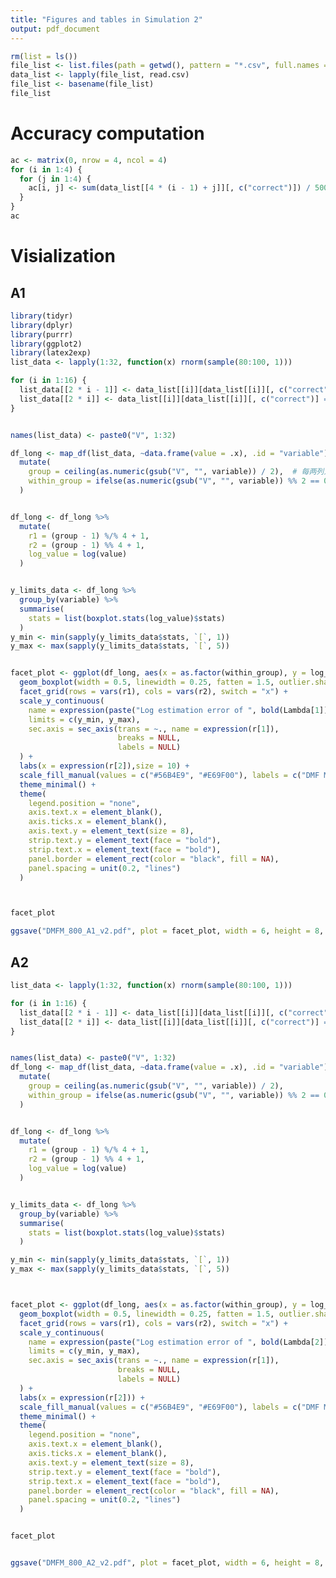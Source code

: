 ```yaml
---
title: "Figures and tables in Simulation 2"
output: pdf_document
---
```


```r
rm(list = ls())
file_list <- list.files(path = getwd(), pattern = "*.csv", full.names = TRUE)
data_list <- lapply(file_list, read.csv)
file_list <- basename(file_list)
file_list
```

# Accuracy computation

```r
ac <- matrix(0, nrow = 4, ncol = 4)
for (i in 1:4) {
  for (j in 1:4) {
    ac[i, j] <- sum(data_list[[4 * (i - 1) + j]][, c("correct")]) / 500
  }
}
ac
```


# Visialization

## A1

```r
library(tidyr)
library(dplyr)
library(purrr)
library(ggplot2)
library(latex2exp)
list_data <- lapply(1:32, function(x) rnorm(sample(80:100, 1)))

for (i in 1:16) {
  list_data[[2 * i - 1]] <- data_list[[i]][data_list[[i]][, c("correct")] == 1, c("L1_TStrue")]
  list_data[[2 * i]] <- data_list[[i]][data_list[[i]][, c("correct")] == 1, c("L1_MARwCF")]
}


names(list_data) <- paste0("V", 1:32)

df_long <- map_df(list_data, ~data.frame(value = .x), .id = "variable") %>%
  mutate(
    group = ceiling(as.numeric(gsub("V", "", variable)) / 2),  # 每两列为一组
    within_group = ifelse(as.numeric(gsub("V", "", variable)) %% 2 == 0, 2, 1)
  )


df_long <- df_long %>%
  mutate(
    r1 = (group - 1) %/% 4 + 1,
    r2 = (group - 1) %% 4 + 1,
    log_value = log(value)
  )


y_limits_data <- df_long %>%
  group_by(variable) %>%
  summarise(
    stats = list(boxplot.stats(log_value)$stats)
  )
y_min <- min(sapply(y_limits_data$stats, `[`, 1))
y_max <- max(sapply(y_limits_data$stats, `[`, 5))


facet_plot <- ggplot(df_long, aes(x = as.factor(within_group), y = log_value, fill = as.factor(within_group))) +
  geom_boxplot(width = 0.5, linewidth = 0.25, fatten = 1.5, outlier.shape = NA) +
  facet_grid(rows = vars(r1), cols = vars(r2), switch = "x") +
  scale_y_continuous(
    name = expression(paste("Log estimation error of ", bold(Lambda[1]))), 
    limits = c(y_min, y_max),
    sec.axis = sec_axis(trans = ~., name = expression(r[1]),
                        breaks = NULL,
                        labels = NULL)
  ) +
  labs(x = expression(r[2]),size = 10) +
  scale_fill_manual(values = c("#56B4E9", "#E69F00"), labels = c("DMF Model", "MARCF Model")) +
  theme_minimal() +
  theme(
    legend.position = "none",
    axis.text.x = element_blank(),
    axis.ticks.x = element_blank(),
    axis.text.y = element_text(size = 8),
    strip.text.y = element_text(face = "bold"),
    strip.text.x = element_text(face = "bold"),
    panel.border = element_rect(color = "black", fill = NA),
    panel.spacing = unit(0.2, "lines")
  )



facet_plot

ggsave("DMFM_800_A1_v2.pdf", plot = facet_plot, width = 6, height = 8, units = "in")
```

## A2

```r
list_data <- lapply(1:32, function(x) rnorm(sample(80:100, 1)))

for (i in 1:16) {
  list_data[[2 * i - 1]] <- data_list[[i]][data_list[[i]][, c("correct")] == 1, c("L2_TStrue")]
  list_data[[2 * i]] <- data_list[[i]][data_list[[i]][, c("correct")] == 1, c("L2_MARwCF")]
}


names(list_data) <- paste0("V", 1:32)
df_long <- map_df(list_data, ~data.frame(value = .x), .id = "variable") %>%
  mutate(
    group = ceiling(as.numeric(gsub("V", "", variable)) / 2),
    within_group = ifelse(as.numeric(gsub("V", "", variable)) %% 2 == 0, 2, 1)
  )


df_long <- df_long %>%
  mutate(
    r1 = (group - 1) %/% 4 + 1,
    r2 = (group - 1) %% 4 + 1,
    log_value = log(value)
  )


y_limits_data <- df_long %>%
  group_by(variable) %>% 
  summarise(
    stats = list(boxplot.stats(log_value)$stats)
  )

y_min <- min(sapply(y_limits_data$stats, `[`, 1))
y_max <- max(sapply(y_limits_data$stats, `[`, 5))



facet_plot <- ggplot(df_long, aes(x = as.factor(within_group), y = log_value, fill = as.factor(within_group))) +
  geom_boxplot(width = 0.5, linewidth = 0.25, fatten = 1.5, outlier.shape = NA) +
  facet_grid(rows = vars(r1), cols = vars(r2), switch = "x") +
  scale_y_continuous(
    name = expression(paste("Log estimation error of ", bold(Lambda[2]))),
    limits = c(y_min, y_max),
    sec.axis = sec_axis(trans = ~., name = expression(r[1]),
                        breaks = NULL,
                        labels = NULL)
  ) +
  labs(x = expression(r[2])) +
  scale_fill_manual(values = c("#56B4E9", "#E69F00"), labels = c("DMF Model", "MARCF Model")) +
  theme_minimal() +
  theme(
    legend.position = "none",
    axis.text.x = element_blank(),
    axis.ticks.x = element_blank(),
    axis.text.y = element_text(size = 8),
    strip.text.y = element_text(face = "bold"),
    strip.text.x = element_text(face = "bold"),
    panel.border = element_rect(color = "black", fill = NA),
    panel.spacing = unit(0.2, "lines")
  )


facet_plot


ggsave("DMFM_800_A2_v2.pdf", plot = facet_plot, width = 6, height = 8, units = "in")
```